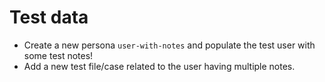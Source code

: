 # Test data

- Create a new persona `user-with-notes` and populate the test user with some test notes!
- Add a new test file/case related to the user having multiple notes.
